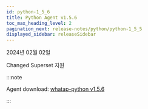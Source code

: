 ```yaml
---
id: python-1_5_6
title: Python Agent v1.5.6
toc_max_heading_level: 2
pagination_next: release-notes/python/python-1_5_5
displayed_sidebar: releaseSidebar
---
```


2024년 02월 02일

<Status>Changed</Status> Superset 지원

:::note

Agent download: [whatap-python v1.5.6](https://pypi.org/project/whatap-python/1.5.6/)

:::